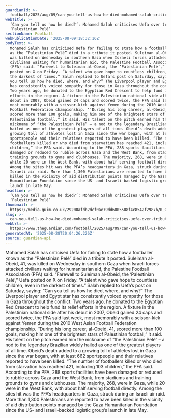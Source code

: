 ```yaml
---
guardianId: >-
  football/2025/aug/09/can-you-tell-us-how-he-died-mohamed-salah-criticises-uefa-over-tribute-to-palestinian-pele
webTitle: >-
  ‘Can you tell us how he died?’: Mohamed Salah criticises Uefa over tribute to
  ‘Palestinian Pelé’
sectionName: Football
webPublicationDate: '2025-08-09T18:32:16Z'
bodyText: >-
  Mohamed Salah has criticised Uefa for failing to state how a footballer known
  as the “Palestinian Pelé” died in a tribute it posted. Suleiman al-Obeid, 41,
  was killed on Wednesday in southern Gaza when Israeli forces attacked
  civilians waiting for humanitarian aid, the Palestine Football Association
  (PFA) said. “Farewell to Suleiman al-Obeid, the ‘Palestinian Pelé’,” Uefa
  posted on X on Friday. “A talent who gave hope to countless children, even in
  the darkest of times.” Salah replied to Uefa’s post on Saturday, saying: “Can
  you tell us how he died, where, and why?” The Liverpool player and Egypt star
  has consistently voiced sympathy for those in Gaza throughout the conflict.
  Two years ago, he donated to the Egyptian Red Crescent to help fund its relief
  efforts in the region. A fixture in the Palestinian national side after his
  debut in 2007, Obeid gained 24 caps and scored twice, the PFA said last week,
  most memorably with a scissor-kick against Yemen during the 2010 West Asian
  Football Federation championship. ‘‘During his long career, al-Obeid, 41,
  scored more than 100 goals, making him one of the brightest stars of
  Palestinian football,” it said. His talent on the pitch earned him the
  nickname of “the Palestinian Pelé” – a nod to the legendary Brazilian widely
  hailed as one of the greatest players of all time. Obeid’s death added to a
  growing toll of athletes lost in Gaza since the war began, with at least 662
  sportspeople and their relatives reported to have been killed. “The number of
  footballers killed or who died from starvation has reached 421, including 103
  children,” the PFA said. According to the PFA, 288 sports facilities have been
  damaged or reduced to rubble across Gaza and the West Bank, from stadiums and
  training grounds to gyms and clubhouses. The majority, 268, were in Gaza,
  while 20 were in the West Bank, with about half serving football directly.
  Among the sites hit was the PFA’s headquarters in Gaza, struck during an
  Israeli air raid. More than 1,300 Palestinians are reported to have been
  killed in the vicinity of aid distribution points managed by the Gaza
  Humanitarian Foundation since the US- and Israeli-backed logistic group’s
  launch in late May.
headline: >-
  ‘Can you tell us how he died?’: Mohamed Salah criticises Uefa over tribute to
  ‘Palestinian Pelé’
thumbnail: >-
  https://media.guim.co.uk/29200afdb2dcf0ae79dd6005508f4c8542f2987b/0_0_5000_4000/500.jpg
slug: >-
  can-you-tell-us-how-he-died-mohamed-salah-criticises-uefa-over-tribute-to-palestinian-pele
webUrl: >-
  https://www.theguardian.com/football/2025/aug/09/can-you-tell-us-how-he-died-mohamed-salah-criticises-uefa-over-tribute-to-palestinian-pele
generatedAt: '2025-08-28T20:04:26.226Z'
source: guardian-api
---
```

Mohamed Salah has criticised Uefa for failing to state how a footballer known as the “Palestinian Pelé” died in a tribute it posted. Suleiman al-Obeid, 41, was killed on Wednesday in southern Gaza when Israeli forces attacked civilians waiting for humanitarian aid, the Palestine Football Association (PFA) said. “Farewell to Suleiman al-Obeid, the ‘Palestinian Pelé’,” Uefa posted on X on Friday. “A talent who gave hope to countless children, even in the darkest of times.” Salah replied to Uefa’s post on Saturday, saying: “Can you tell us how he died, where, and why?” The Liverpool player and Egypt star has consistently voiced sympathy for those in Gaza throughout the conflict. Two years ago, he donated to the Egyptian Red Crescent to help fund its relief efforts in the region. A fixture in the Palestinian national side after his debut in 2007, Obeid gained 24 caps and scored twice, the PFA said last week, most memorably with a scissor-kick against Yemen during the 2010 West Asian Football Federation championship. ‘‘During his long career, al-Obeid, 41, scored more than 100 goals, making him one of the brightest stars of Palestinian football,” it said. His talent on the pitch earned him the nickname of “the Palestinian Pelé” – a nod to the legendary Brazilian widely hailed as one of the greatest players of all time. Obeid’s death added to a growing toll of athletes lost in Gaza since the war began, with at least 662 sportspeople and their relatives reported to have been killed. “The number of footballers killed or who died from starvation has reached 421, including 103 children,” the PFA said. According to the PFA, 288 sports facilities have been damaged or reduced to rubble across Gaza and the West Bank, from stadiums and training grounds to gyms and clubhouses. The majority, 268, were in Gaza, while 20 were in the West Bank, with about half serving football directly. Among the sites hit was the PFA’s headquarters in Gaza, struck during an Israeli air raid. More than 1,300 Palestinians are reported to have been killed in the vicinity of aid distribution points managed by the Gaza Humanitarian Foundation since the US- and Israeli-backed logistic group’s launch in late May.
